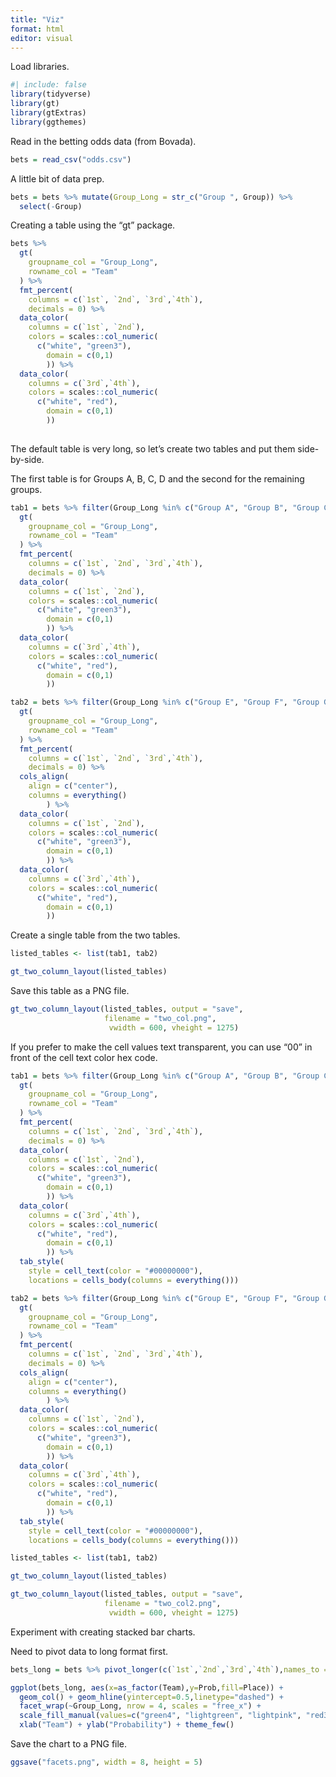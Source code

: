 ---
title: "Viz"
format: html
editor: visual
---

Load libraries.

```{r}
#| include: false
library(tidyverse)
library(gt)
library(gtExtras)
library(ggthemes)
```

Read in the betting odds data (from Bovada).

```{r}
bets = read_csv("odds.csv")
```

A little bit of data prep.

```{r}
bets = bets %>% mutate(Group_Long = str_c("Group ", Group)) %>%
  select(-Group)
```

Creating a table using the "gt" package.

```{r}
bets %>% 
  gt(
    groupname_col = "Group_Long",
    rowname_col = "Team"
  ) %>% 
  fmt_percent(
    columns = c(`1st`, `2nd`, `3rd`,`4th`),
    decimals = 0) %>% 
  data_color(
    columns = c(`1st`, `2nd`),
    colors = scales::col_numeric(
      c("white", "green3"),
        domain = c(0,1)
        )) %>%
  data_color(
    columns = c(`3rd`,`4th`),
    colors = scales::col_numeric(
      c("white", "red"),
        domain = c(0,1)
        ))
  
```

The default table is very long, so let's create two tables and put them side-by-side.

The first table is for Groups A, B, C, D and the second for the remaining groups.

```{r}
tab1 = bets %>% filter(Group_Long %in% c("Group A", "Group B", "Group C", "Group D")) %>% 
  gt(
    groupname_col = "Group_Long",
    rowname_col = "Team"
  ) %>% 
  fmt_percent(
    columns = c(`1st`, `2nd`, `3rd`,`4th`),
    decimals = 0) %>% 
  data_color(
    columns = c(`1st`, `2nd`),
    colors = scales::col_numeric(
      c("white", "green3"),
        domain = c(0,1)
        )) %>%
  data_color(
    columns = c(`3rd`,`4th`),
    colors = scales::col_numeric(
      c("white", "red"),
        domain = c(0,1)
        )) 
```

```{r}
tab2 = bets %>% filter(Group_Long %in% c("Group E", "Group F", "Group G", "Group H")) %>% 
  gt(
    groupname_col = "Group_Long",
    rowname_col = "Team"
  ) %>% 
  fmt_percent(
    columns = c(`1st`, `2nd`, `3rd`,`4th`),
    decimals = 0) %>% 
  cols_align(
    align = c("center"),
    columns = everything()
        ) %>%
  data_color(
    columns = c(`1st`, `2nd`),
    colors = scales::col_numeric(
      c("white", "green3"),
        domain = c(0,1)
        )) %>%
  data_color(
    columns = c(`3rd`,`4th`),
    colors = scales::col_numeric(
      c("white", "red"),
        domain = c(0,1)
        )) 
```

Create a single table from the two tables.

```{r}
listed_tables <- list(tab1, tab2)

gt_two_column_layout(listed_tables) 
```

Save this table as a PNG file.

```{r}
gt_two_column_layout(listed_tables, output = "save",
                     filename = "two_col.png",
                      vwidth = 600, vheight = 1275)
```

If you prefer to make the cell values text transparent, you can use "00" in front of the cell text color hex code.

```{r}
tab1 = bets %>% filter(Group_Long %in% c("Group A", "Group B", "Group C", "Group D")) %>% 
  gt(
    groupname_col = "Group_Long",
    rowname_col = "Team"
  ) %>% 
  fmt_percent(
    columns = c(`1st`, `2nd`, `3rd`,`4th`),
    decimals = 0) %>% 
  data_color(
    columns = c(`1st`, `2nd`),
    colors = scales::col_numeric(
      c("white", "green3"),
        domain = c(0,1)
        )) %>%
  data_color(
    columns = c(`3rd`,`4th`),
    colors = scales::col_numeric(
      c("white", "red"),
        domain = c(0,1)
        )) %>%
  tab_style(
    style = cell_text(color = "#00000000"),
    locations = cells_body(columns = everything()))

tab2 = bets %>% filter(Group_Long %in% c("Group E", "Group F", "Group G", "Group H")) %>% 
  gt(
    groupname_col = "Group_Long",
    rowname_col = "Team"
  ) %>% 
  fmt_percent(
    columns = c(`1st`, `2nd`, `3rd`,`4th`),
    decimals = 0) %>% 
  cols_align(
    align = c("center"),
    columns = everything()
        ) %>%
  data_color(
    columns = c(`1st`, `2nd`),
    colors = scales::col_numeric(
      c("white", "green3"),
        domain = c(0,1)
        )) %>%
  data_color(
    columns = c(`3rd`,`4th`),
    colors = scales::col_numeric(
      c("white", "red"),
        domain = c(0,1)
        )) %>%
  tab_style(
    style = cell_text(color = "#00000000"),
    locations = cells_body(columns = everything())) 

listed_tables <- list(tab1, tab2)

gt_two_column_layout(listed_tables) 

gt_two_column_layout(listed_tables, output = "save",
                     filename = "two_col2.png",
                      vwidth = 600, vheight = 1275)
```

Experiment with creating stacked bar charts.

Need to pivot data to long format first.

```{r}
bets_long = bets %>% pivot_longer(c(`1st`,`2nd`,`3rd`,`4th`),names_to = "Place", values_to = "Prob")
```

```{r}
ggplot(bets_long, aes(x=as_factor(Team),y=Prob,fill=Place)) + 
  geom_col() + geom_hline(yintercept=0.5,linetype="dashed") + 
  facet_wrap(~Group_Long, nrow = 4, scales = "free_x") +
  scale_fill_manual(values=c("green4", "lightgreen", "lightpink", "red3")) + 
  xlab("Team") + ylab("Probability") + theme_few()
```

Save the chart to a PNG file.

```{r}
ggsave("facets.png", width = 8, height = 5)
```
